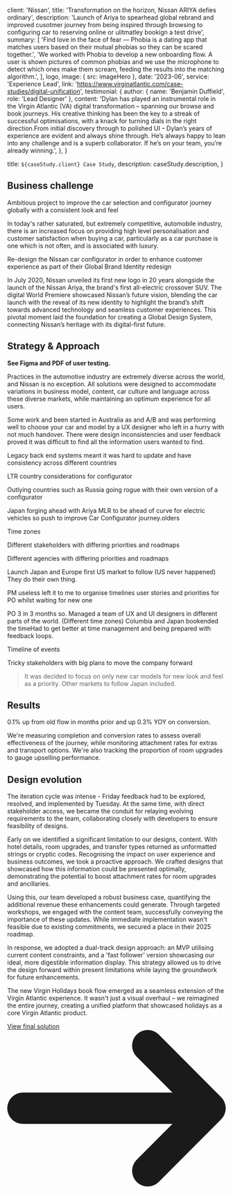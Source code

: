 
  client: 'Nissan',
  title: 'Transformation on the horizon, Nissan ARIYA defies ordinary',
  description:
    'Launch of Ariya to spearhead global rebrand and improved cusotmer journey from being inspired through browsing to configuring car to reserving online or ulitmatley bookign a test drive',
  summary: [
    'Find love in the face of fear — Phobia is a dating app that matches users based on their mutual phobias so they can be scared together.',
    'We worked with Phobia to develop a new onboarding flow. A user is shown pictures of common phobias and we use the microphone to detect which ones make them scream, feeding the results into the matching algorithm.',
  ],
  logo,
  image: { src: imageHero },
  date: '2023-06',
  service: 'Experience Lead',
  link: 'https://www.virginatlantic.com/case-studies/digital-unification',
  testimonial: {
    author: { name: 'Benjamin Duffield', role: 'Lead Designer' },
    content:
      'Dylan has played an instrumental role in the Virgin Atlantic (VA) digital transformation – spanning our browse and book journeys. His creative thinking has been the key to a streak of successful optimisations, with a knack for turning dials in the right direction.From initial discovery through to polished UI – Dylan’s years of experience are evident and always shine through. He’s always happy to lean into any challenge and is a superb collaborator. If he’s on your team, you’re already winning.',
  },
}

  title: `${caseStudy.client} Case Study`,
  description: caseStudy.description,
}

## Business challenge

Ambitious project to improve the car selection and configurator journey globally with a consistent look and feel

In today's rather saturated, but extremely competitive, automobile industry, there is an increased focus on providing high level personalisation and customer satisfaction when buying a car, particularly as a car purchase is one which is not often, and is associated with luxury.

Re-design the Nissan car configurator in order to enhance customer experience as part of their Global Brand Identity redesign

In July 2020, Nissan unveiled its first new logo in 20 years alongside the launch of the Nissan Ariya, the brand's first all-electric crossover SUV. The digital World Premiere showcased Nissan’s future vision, blending the car launch with the reveal of its new identity to highlight the brand’s shift towards advanced technology and seamless customer experiences. This pivotal moment laid the foundation for creating a Global Design System, connecting Nissan’s heritage with its digital-first future.
## Strategy & Approach

**See Figma and PDF of user testing.**

Practices in the automotive industry are extremely diverse across the world, and Nissan is no exception. All solutions were designed to accommodate variations in business model, content, car culture and language across these diverse markets, while maintaining an optimum experience for all users.

Some work and been started in Australia as and A/B and was performing well to choose your car and model by a UX designer who left in a hurry with not much handover. There were design inconsistencies and user feedback proved it was difficult to find all the information users wanted to find.

Legacy back end systems meant it was hard to update and have consistency across different countries

LTR country considerations for configurator

Outlying countries such as Russia going rogue with their own version of a configurator

Japan forging ahead with Ariya MLR to be ahead of curve for electric vehicles so push to improve Car Configurator journey.olders

Time zones

Different stakeholders with differing priorities and roadmaps

Different agencies with differing priorities and roadmaps

Launch Japan and Europe first US market to follow (US never happened) They do their own thing.


PM useless left it to me to organise timelines user stories and priorities for PO whilst waiting for new one

PO 3 in 3 months so. Managed a team of UX and UI designers in different parts of the world. (Different time zones) Columbia and Japan bookended the timeHad to get better at time management and being prepared with feedback loops. 

Timeline of events

Tricky stakeholders with big plans to move the company forward

<Blockquote>
It was decided to focus on only new car models for new look and feel as a priority. Other markets to follow Japan included.
</Blockquote>




## Results

0.1% up from old flow in months prior and up 0.3% YOY on conversion. 

We're measuring completion and conversion rates to assess overall effectiveness of the journey, while monitoring attachment rates for extras and transport options. We're also tracking the proportion of room upgrades to gauge upselling performance. 

<StatList className="max-w-4xl">
  <StatListItem value="+0.1%" label="Overall conversion" />
  <StatListItem value="+0.3" label="YoY conversion" />
  <StatListItem value="0.98%" label="Attachment rate" />

</StatList>

## Design evolution

The iteration cycle was intense - Friday feedback had to be explored, resolved, and implemented by Tuesday. At the same time, with direct stakeholder access, we became the conduit for relaying evolving requirements to the team, collaborating closely with developers to ensure feasibility of designs.

Early on we identified a significant limitation to our designs, content. With hotel details, room upgrades, and transfer types returned as unformatted strings or cryptic codes. Recognising the impact on user experience and business outcomes, we took a proactive approach. We crafted designs that showcased how this information could be presented optimally, demonstrating the potential to boost attachment rates for room upgrades and ancillaries.

Using this, our team developed a robust business case, quantifying the additional revenue these enhancements could generate. Through targeted workshops, we engaged with the content team, successfully conveying the importance of these updates. While immediate implementation wasn't feasible due to existing commitments, we secured a place in their 2025 roadmap.

In response, we adopted a dual-track design approach: an MVP utilising current content constraints, and a 'fast follower' version showcasing our ideal, more digestible information display. This strategy allowed us to drive the design forward within present limitations while laying the groundwork for future enhancements.

The new Virgin Holidays book flow emerged as a seamless extension of the Virgin Atlantic experience. It wasn't just a visual overhaul – we reimagined the entire journey, creating a unified platform that showcased holidays as a core Virgin Atlantic product.

<p><a href="https://www.virginatlantic.com/" className="text-xl inline-flex items-center font-medium text-primary transition hover:text-secondary">View final solution<svg className="w-4 h-4 ms-2 rtl:rotate-180" aria-hidden="true" xmlns="http://www.w3.org/2000/svg" fill="none" viewBox="0 0 14 10"><path stroke="currentColor" stroke-linecap="round" stroke-linejoin="round" stroke-width="2" d="M1 5h12m0 0L9 1m4 4L9 9"/></svg></a></p>